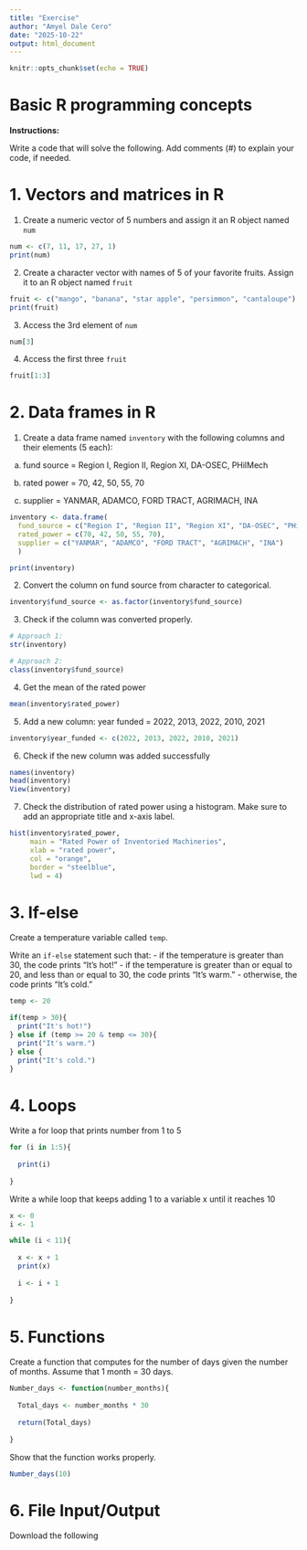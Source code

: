 ```yaml
---
title: "Exercise"
author: "Amyel Dale Cero"
date: "2025-10-22"
output: html_document
---
```


```r
knitr::opts_chunk$set(echo = TRUE)
```

# Basic R programming concepts

**Instructions:**

Write a code that will solve the following. Add comments (\#) to explain your code, if needed.

# 1. Vectors and matrices in R

1.  Create a numeric vector of 5 numbers and assign it an R object named `num`

```r

num <- c(7, 11, 17, 27, 1)
print(num)

```

2.  Create a character vector with names of 5 of your favorite fruits. Assign it to an R object named `fruit`

```r

fruit <- c("mango", "banana", "star apple", "persimmon", "cantaloupe")
print(fruit)

```

3.  Access the 3rd element of `num`

```r

num[3]

```

4.  Access the first three `fruit`

```r

fruit[1:3]

```

# 2. Data frames in R

1.  Create a data frame named `inventory` with the following columns and their elements (5 each):

<!-- -->

a.  fund source = Region I, Region II, Region XI, DA-OSEC, PHilMech

b.  rated power = 70, 42, 50, 55, 70

c.  supplier = YANMAR, ADAMCO, FORD TRACT, AGRIMACH, INA

```r

inventory <- data.frame(
  fund_source = c("Region I", "Region II", "Region XI", "DA-OSEC", "PHilMech"),
  rated_power = c(70, 42, 50, 55, 70),
  supplier = c("YANMAR", "ADAMCO", "FORD TRACT", "AGRIMACH", "INA")
  )

print(inventory)

```

2.  Convert the column on fund source from character to categorical.

```r

inventory$fund_source <- as.factor(inventory$fund_source)

```

3.  Check if the column was converted properly.

```r

# Approach 1:
str(inventory)

# Approach 2:
class(inventory$fund_source)

```

4.  Get the mean of the rated power

```r

mean(inventory$rated_power)

```

5.  Add a new column: year funded = 2022, 2013, 2022, 2010, 2021

```r

inventory$year_funded <- c(2022, 2013, 2022, 2010, 2021)

```

6.  Check if the new column was added successfully

```r

names(inventory)
head(inventory)
View(inventory)

```

7.  Check the distribution of rated power using a histogram. Make sure to add an appropriate title and x-axis label.

```r

hist(inventory$rated_power,
     main = "Rated Power of Inventoried Machineries",
     xlab = "rated power", 
     col = "orange", 
     border = "steelblue", 
     lwd = 4)

```

# 3. If-else

Create a temperature variable called `temp`.

Write an `if-else` statement such that:
- if the temperature is greater than 30, the code prints "It's hot!"
- if the temperature is greater than or equal to 20, and less than or equal to 30, the code prints "It's warm."
- otherwise, the code prints "It's cold."

```r

temp <- 20

if(temp > 30){
  print("It's hot!")
} else if (temp >= 20 & temp <= 30){
  print("It's warm.")
} else {
  print("It's cold.")
}

```

# 4. Loops

Write a for loop that prints number from 1 to 5

```r

for (i in 1:5){
  
  print(i)
  
}
```

Write a while loop that keeps adding 1 to a variable x until it reaches 10

```r

x <- 0
i <- 1

while (i < 11){
  
  x <- x + 1
  print(x)
  
  i <- i + 1
  
}
```

# 5. Functions

Create a function that computes for the number of days given the number of months. Assume that 1 month = 30 days.

```r

Number_days <- function(number_months){
  
  Total_days <- number_months * 30
  
  return(Total_days)
  
}
```

Show that the function works properly.

```r

Number_days(10)

```

# 6. File Input/Output

Download the following 